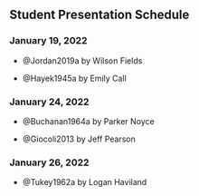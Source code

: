## Student Presentation Schedule {-}

### January 19, 2022 {-}

- @Jordan2019a by Wilson Fields

- @Hayek1945a by Emily Call

\vspace{5mm}

### January 24, 2022 {-}

- @Buchanan1964a by Parker Noyce

- @Giocoli2013 by Jeff Pearson

\vspace{5mm}

### January 26, 2022 {-}

- @Tukey1962a by Logan Haviland


\newpage